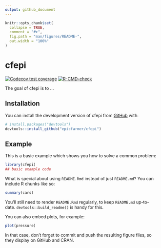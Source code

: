 ```yaml
---
output: github_document
---
```


<!-- README.md is generated from README.Rmd. Please edit that file -->

```r
knitr::opts_chunk$set(
  collapse = TRUE,
  comment = "#>",
  fig.path = "man/figures/README-",
  out.width = "100%"
)
```

# cfepi

<!-- badges: start -->
  [![Codecov test coverage](https://codecov.io/gh/epicfarmer/cfepi/branch/master/graph/badge.svg)](https://app.codecov.io/gh/epicfarmer/cfepi?branch=master)
[![R-CMD-check](https://github.com/epicfarmer/cfepi/actions/workflows/R-CMD-check.yaml/badge.svg)](https://github.com/epicfarmer/cfepi/actions/workflows/R-CMD-check.yaml)
<!-- badges: end -->

The goal of cfepi is to ...

## Installation

You can install the development version of cfepi from [GitHub](https://github.com/) with:

``` r
# install.packages("devtools")
devtools::install_github("epicfarmer/cfepi")
```

## Example

This is a basic example which shows you how to solve a common problem:

```r
library(cfepi)
## basic example code
```

What is special about using `README.Rmd` instead of just `README.md`? You can include R chunks like so:

```r
summary(cars)
```

You'll still need to render `README.Rmd` regularly, to keep `README.md` up-to-date. `devtools::build_readme()` is handy for this.

You can also embed plots, for example:

```r
plot(pressure)
```

In that case, don't forget to commit and push the resulting figure files, so they display on GitHub and CRAN.
